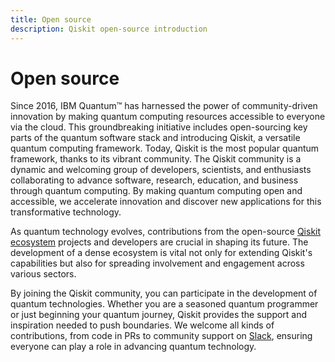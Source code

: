 ```yaml
---
title: Open source
description: Qiskit open-source introduction
---
```


# Open source

Since 2016, IBM Quantum&trade; has harnessed the power of community-driven innovation by making quantum computing resources accessible to everyone via the cloud.
This groundbreaking initiative includes open-sourcing key parts of the quantum software stack and introducing Qiskit, a versatile quantum computing framework.
Today, Qiskit is the most popular quantum framework, thanks to its vibrant community.
The Qiskit community is a dynamic and welcoming group of developers, scientists, and enthusiasts collaborating to advance software, research, education, and business through quantum computing.
By making quantum computing open and accessible, we accelerate innovation and discover new applications for this transformative technology.

As quantum technology evolves, contributions from the open-source [Qiskit ecosystem](https://www.ibm.com/quantum/ecosystem) projects and developers are crucial in shaping its future.
The development of a dense ecosystem is vital not only for extending Qiskit's capabilities but also for spreading involvement and engagement across various sectors.

By joining the Qiskit community, you can participate in the development of quantum technologies.
Whether you are a seasoned quantum programmer or just beginning your quantum journey, Qiskit provides the support and inspiration needed to push boundaries.
We welcome all kinds of contributions, from code in PRs to community support on [Slack](https://docs.quantum.ibm.com/support#qiskit), ensuring everyone can play a role in advancing quantum technology.
